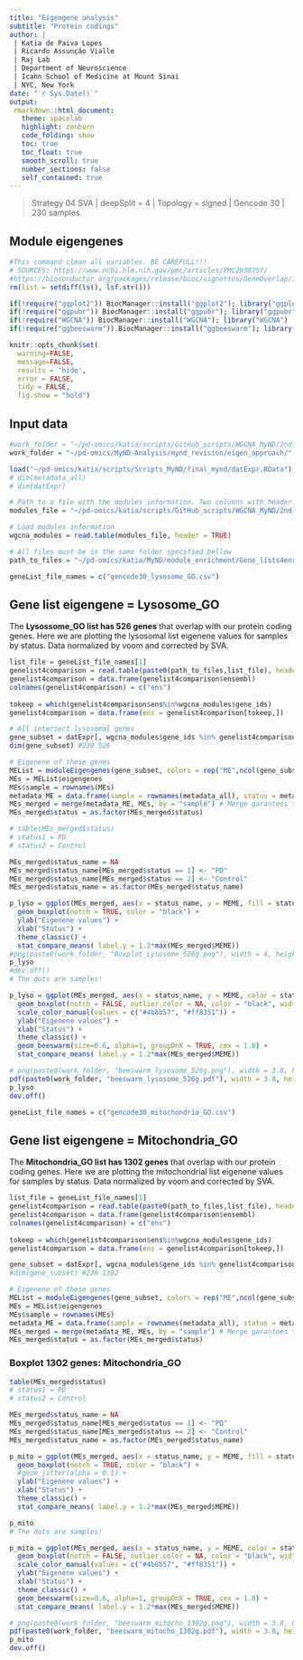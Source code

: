 ```yaml
---
title: "Eigengene analysis"
subtitle: "Protein codings"
author: |
 | Katia de Paiva Lopes
 | Ricardo Assunção Vialle
 | Raj Lab
 | Department of Neuroscience
 | Icahn School of Medicine at Mount Sinai
 | NYC, New York
date: "`r Sys.Date()`"
output:
 rmarkdown::html_document:
   theme: spacelab
   highlight: zenburn
   code_folding: show
   toc: true
   toc_float: true
   smooth_scroll: true
   number_sections: false
   self_contained: true  
---
```


> Strategy 04 SVA | 
> deepSplit = 4 |
> Topology = signed |
> Gencode 30 |
> 230 samples. 

## Module eigengenes 

```r
#This command clean all variables. BE CAREFULL!!! 
# SOURCES: https://www.ncbi.nlm.nih.gov/pmc/articles/PMC2938757/ 
#https://bioconductor.org/packages/release/bioc/vignettes/GeneOverlap/inst/doc/GeneOverlap.pdf
rm(list = setdiff(ls(), lsf.str()))
```

```r

if(!require("ggplot2")) BiocManager::install("ggplot2"); library("ggplot2")
if(!require("ggpubr")) BiocManager::install("ggpubr"); library("ggpubr")
if(!require("WGCNA")) BiocManager::install("WGCNA"); library("WGCNA")
if(!require("ggbeeswarm")) BiocManager::install("ggbeeswarm"); library("ggbeeswarm")

knitr::opts_chunk$set( 
  warning=FALSE,
  message=FALSE,
  results = 'hide',
  error = FALSE,
  tidy = FALSE,
  fig.show = "hold")
```

## Input data 
```r
#work_folder = "~/pd-omics/katia/scripts/GitHub_scripts/WGCNA_MyND/2nd_batch_Analysis/FINAL/04_sva/deepsplit_4/signed/lysosome_approach_mar2020/"
work_folder = "~/pd-omics/MyND-Analysis/mynd_revision/eigen_approach/"

load("~/pd-omics/katia/scripts/Scripts_MyND/final_mynd/datExpr.RData")
# dim(metadata_all)
# dim(datExpr)

# Path to a file with the modules information. Two columns with header: 1) gene_ids 2) moduleColors
modules_file = "~/pd-omics/katia/scripts/GitHub_scripts/WGCNA_MyND/2nd_batch_Analysis/FINAL/04_sva/deepsplit_4/signed/Gene_modules.txt"

# Load modules information
wgcna_modules = read.table(modules_file, header = TRUE)

# All files must be in the same folder specified bellow
path_to_files = "~/pd-omics/katia/MyND/module_enrichment/Gene_lists4enrich/lists_Dec2019/"

geneList_file_names = c("gencode30_lysosome_GO.csv")

```

## Gene list eigengene = Lysosome_GO
The **Lysossome_GO list has 526 genes** that overlap with our protein coding genes. Here we are plotting the lysosomal list eigenene values for samples by status. Data normalized by voom and corrected by SVA. 

```r
  
list_file = geneList_file_names[1]
genelist4comparison = read.table(paste0(path_to_files,list_file), header = TRUE, stringsAsFactors = F)
genelist4comparison = data.frame(genelist4comparison$ensembl)
colnames(genelist4comparison) = c("ens")
  
tokeep = which(genelist4comparison$ens%in%wgcna_modules$gene_ids)
genelist4comparison = data.frame(ens = genelist4comparison[tokeep,])

# All intersect lysosomal genes
gene_subset = datExpr[, wgcna_modules$gene_ids %in% genelist4comparison$ens]
dim(gene_subset) #230 526

# Eigenene of these genes
MEList = moduleEigengenes(gene_subset, colors = rep("ME",ncol(gene_subset)))
MEs = MEList$eigengenes
MEs$sample = rownames(MEs)
metadata_ME = data.frame(sample = rownames(metadata_all), status = metadata_all$status, stringsAsFactors = F)
MEs_merged = merge(metadata_ME, MEs, by = "sample") # Merge garantees the same order 
MEs_merged$status = as.factor(MEs_merged$status)

```

```r
# table(MEs_merged$status)
# status1 = PD  
# status2 = Control  

MEs_merged$status_name = NA
MEs_merged$status_name[MEs_merged$status == 1] <- "PD"
MEs_merged$status_name[MEs_merged$status == 2] <- "Control"
MEs_merged$status_name = as.factor(MEs_merged$status_name)

p_lyso = ggplot(MEs_merged, aes(x = status_name, y = MEME, fill = status_name)) + 
  geom_boxplot(notch = TRUE, color = "black") +
  ylab("Eigenene values") +
  xlab("Status") + 
  theme_classic() +
  stat_compare_means( label.y = 1.2*max(MEs_merged$MEME))
#png(paste0(work_folder, "Boxplot_Lysosome_526g.png"), width = 4, height = 6, res = 300, units = "in")
p_lyso
#dev.off()
# The dots are samples! 
```

```r
p_lyso = ggplot(MEs_merged, aes(x = status_name, y = MEME, color = status_name)) + 
  geom_boxplot(notch = FALSE, outlier.color = NA, color = "black", width = 0.7, lwd = 0.3) +
  scale_color_manual(values = c("#4b8b57", "#ff8351")) +
  ylab("Eigenene values") +
  xlab("Status") + 
  theme_classic() +
  geom_beeswarm(size=0.6, alpha=1, groupOnX = TRUE, cex = 1.8) +
  stat_compare_means( label.y = 1.2*max(MEs_merged$MEME))

# png(paste0(work_folder, "beeswarm_lysosome_526g.png"), width = 3.8, height = 3, res = 300, units = "in")
pdf(paste0(work_folder, "beeswarm_lysosome_526g.pdf"), width = 3.8, height = 3)
p_lyso
dev.off()
```

```r
geneList_file_names = c("gencode30_mitochondria_GO.csv")
```

## Gene list eigengene = Mitochondria_GO
The **Mitochondria_GO list has 1302 genes** that overlap with our protein coding genes. Here we are plotting the mitochondrial list eigenene values for samples by status. Data normalized by voom and corrected by SVA. 

```r
  
list_file = geneList_file_names[1]
genelist4comparison = read.table(paste0(path_to_files,list_file), header = TRUE, stringsAsFactors = F)
genelist4comparison = data.frame(genelist4comparison$ensembl)
colnames(genelist4comparison) = c("ens")
  
tokeep = which(genelist4comparison$ens%in%wgcna_modules$gene_ids)
genelist4comparison = data.frame(ens = genelist4comparison[tokeep,])

gene_subset = datExpr[, wgcna_modules$gene_ids %in% genelist4comparison$ens]
#dim(gene_subset) #230 1302

# Eigenene of these genes
MEList = moduleEigengenes(gene_subset, colors = rep("ME",ncol(gene_subset)))
MEs = MEList$eigengenes
MEs$sample = rownames(MEs)
metadata_ME = data.frame(sample = rownames(metadata_all), status = metadata_all$status, stringsAsFactors = F)
MEs_merged = merge(metadata_ME, MEs, by = "sample") # Merge garantees the same order 
MEs_merged$status = as.factor(MEs_merged$status)

```

### Boxplot 1302 genes: Mitochondria_GO
```r
table(MEs_merged$status)
# status1 = PD  
# status2 = Control  

MEs_merged$status_name = NA
MEs_merged$status_name[MEs_merged$status == 1] <- "PD"
MEs_merged$status_name[MEs_merged$status == 2] <- "Control"
MEs_merged$status_name = as.factor(MEs_merged$status_name)

p_mito = ggplot(MEs_merged, aes(x = status_name, y = MEME, fill = status_name)) + 
  geom_boxplot(notch = TRUE, color = "black") +
  #geom_jitter(alpha = 0.1) +
  ylab("Eigenene values") + 
  xlab("Status") +
  theme_classic() +
  stat_compare_means( label.y = 1.2*max(MEs_merged$MEME))

p_mito
# The dots are samples! 
```

```r
p_mito = ggplot(MEs_merged, aes(x = status_name, y = MEME, color = status_name)) + 
  geom_boxplot(notch = FALSE, outlier.color = NA, color = "black", width = 0.7, lwd = 0.3) +
  scale_color_manual(values = c("#4b8b57", "#ff8351")) +
  ylab("Eigenene values") +
  xlab("Status") + 
  theme_classic() +
  geom_beeswarm(size=0.6, alpha=1, groupOnX = TRUE, cex = 1.8) +
  stat_compare_means( label.y = 1.2*max(MEs_merged$MEME))

# png(paste0(work_folder, "beeswarm_mitocho_1302g.png"), width = 3.8, height = 3, res = 300, units = "in")
pdf(paste0(work_folder, "beeswarm_mitocho_1302g.pdf"), width = 3.8, height = 3)
p_mito
dev.off()

```
